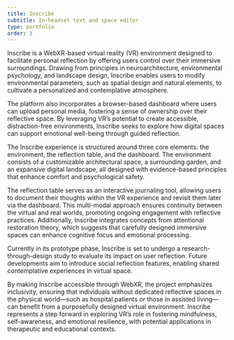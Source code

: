 ```yaml
---
title: Inscribe
subtitle: In-headset text and space editor
type: portfolio
order: 3
---
```


  <SingleImage 
    slug="inscribe" 
    url="early-rough.png" 
    caption="Early conceptual sketch of the overarching design."
    align="Right"
     />


Inscribe is a WebXR-based virtual reality (VR) environment designed to facilitate personal reflection by offering users control over their immersive surroundings. Drawing from principles in neuroarchitecture, environmental psychology, and landscape design, Inscribe enables users to modify environmental parameters, such as spatial design and natural elements, to cultivate a personalized and contemplative atmosphere. 

The platform also incorporates a browser-based dashboard where users can upload personal media, fostering a sense of ownership over their reflective space. By leveraging VR’s potential to create accessible, distraction-free environments, Inscribe seeks to explore how digital spaces can support emotional well-being through guided reflection.


  <SingleImage 
    slug="inscribe" 
    url="final-3d-interface.jpg" 
    caption="Screenshots of the final 2D and VR interfaces."
    align="Full"
     />


The Inscribe experience is structured around three core elements: the environment, the reflection table, and the dashboard. The environment consists of a customizable architectural space, a surrounding garden, and an expansive digital landscape, all designed with evidence-based principles that enhance comfort and psychological safety. 

  <SingleImage 
    slug="inscribe" 
    url="interface-demo-2.png" 
    caption="Concept design of the browse interface."
    align="Left"
     />

The reflection table serves as an interactive journaling tool, allowing users to document their thoughts within the VR experience and revisit them later via the dashboard. This multi-modal approach ensures continuity between the virtual and real worlds, promoting ongoing engagement with reflective practices. Additionally, Inscribe integrates concepts from attentional restoration theory, which suggests that carefully designed immersive spaces can enhance cognitive focus and emotional processing.


Currently in its prototype phase, Inscribe is set to undergo a research-through-design study to evaluate its impact on user reflection. Future developments aim to introduce social reflection features, enabling shared contemplative experiences in virtual space. 




By making Inscribe accessible through WebXR, the project emphasizes inclusivity, ensuring that individuals without dedicated reflective spaces in the physical world—such as hospital patients or those in assisted living—can benefit from a purposefully designed virtual environment. Inscribe represents a step forward in exploring VR’s role in fostering mindfulness, self-awareness, and emotional resilience, with potential applications in therapeutic and educational contexts.


<Album>
  <SingleImage 
    slug="inscribe" 
    url="2D-files.jpg" 
    caption="Screenshot of the 2D interface."
     />
  <SingleImage 
    slug="inscribe" 
    url="early-controller.png" 
    caption="Control interface for the wall moving."
     />
  <SingleImage 
    slug="inscribe" 
    url="room2.jpg" 
    caption="Rendered model of the writing space.."
     />
  <SingleImage 
    slug="inscribe" 
    url="window.jpg" 
    caption="Architectural detail view of the writing space.."
     />


</Album>
